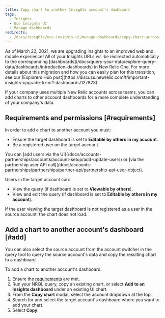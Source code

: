 ```yaml
---
title: Copy chart to another Insights account's dashboard
tags:
  - Insights
  - Use Insights UI
  - Manage dashboards
redirects:
  - /docs/insights/use-insights-ui/manage-dashboards/copy-chart-across-accounts
---
```


<Callout variant="important">
  As of March 22, 2021, we are upgrading Insights to an improved web and mobile experience! All of your Insights URLs will be redirected automatically to the corresponding [dashboards](/docs/query-your-data/explore-query-data/dashboards/introduction-dashboards) in New Relic One. For more details about this migration and how you can easily plan for this transition, see our [Explorers Hub post](https://discuss.newrelic.com/t/important-insights-upgrade-to-nr1-dashboards/127823).
</Callout>

If your company uses multiple New Relic accounts across teams, you can add charts to other account dashboards for a more complete understanding of your company's data.

## Requirements and permissions [#requirements]

In order to add a chart to another account you must:

* Ensure the target dashboard is set to **Editable by others in my account**.
* Be a registered user on the target account.

<Callout variant="tip">
  You can [add users via the UI](/docs/accounts-partnerships/accounts/account-setup/add-update-users) or [via the partnership user API call](/docs/accounts-partnerships/partnerships/partner-api/partnership-api-user-object).
</Callout>

Users in the target account can:

* View the query (if dashboard is set to **Viewable by others**).
* View and edit the query (if dashboard is set to **Editable by others in my account**).

If the user viewing the target dashboard is not registered as a user in the source account, the chart does not load.

## Add a chart to another account's dashboard [#add]

<Callout variant="tip">
  You can also select the source account from the account switcher in the query tool to query the source account's data and copy the resulting chart to a dashboard.
</Callout>

To add a chart to another account's dashboard:

1. Ensure the [requirements](#requirements) are met.
2. Run your NRQL query, copy an existing chart, or select **Add to an Insights dashboard** under an existing UI chart.
3. From the **Copy chart** modal, select the account dropdown at the top.
4. Search for and select the target account's dashboard where you want to add your chart.
5. Select **Copy**.
